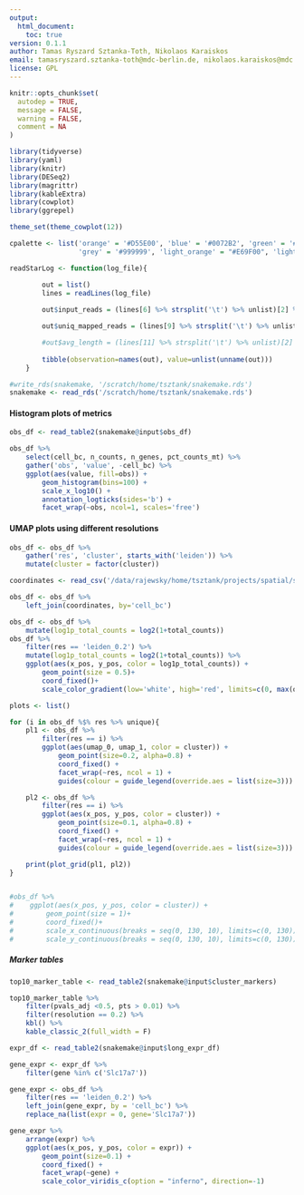 ```yaml
---
output:
  html_document:
    toc: true
version: 0.1.1
author: Tamas Ryszard Sztanka-Toth, Nikolaos Karaiskos
email: tamasryszard.sztanka-toth@mdc-berlin.de, nikolaos.karaiskos@mdc.berlin.de
license: GPL
---
```


```r
knitr::opts_chunk$set(
  autodep = TRUE,
  message = FALSE,
  warning = FALSE,
  comment = NA
)
```

```r
library(tidyverse)
library(yaml)
library(knitr)
library(DESeq2)
library(magrittr)
library(kableExtra)
library(cowplot)
library(ggrepel)

theme_set(theme_cowplot(12))

cpalette <- list('orange' = '#D55E00', 'blue' = '#0072B2', 'green' = '#009E73', 'black' = '#000000', 'yellow' = '#F0E442', 
				 'grey' = '#999999', 'light_orange' = "#E69F00", 'light_blue' = "#56B4E9")

readStarLog <- function(log_file){

		out = list()
		lines = readLines(log_file)
	
		out$input_reads = (lines[6] %>% strsplit('\t') %>% unlist)[2] %>% as.integer

		out$uniq_mapped_reads = (lines[9] %>% strsplit('\t') %>% unlist)[2] %>% as.integer

		#out$avg_length = (lines[11] %>% strsplit('\t') %>% unlist)[2] %>% as.numeric
		
        tibble(observation=names(out), value=unlist(unname(out)))
	}
```

```r
#write_rds(snakemake, '/scratch/home/tsztank/snakemake.rds')
snakemake <- read_rds('/scratch/home/tsztank/snakemake.rds')
```

#### Histogram plots of metrics

```r
obs_df <- read_table2(snakemake@input$obs_df)
```

```r

obs_df %>%
    select(cell_bc, n_counts, n_genes, pct_counts_mt) %>%
    gather('obs', 'value', -cell_bc) %>%
    ggplot(aes(value, fill=obs)) +
        geom_histogram(bins=100) +
        scale_x_log10() +
        annotation_logticks(sides='b') +
        facet_wrap(~obs, ncol=1, scales='free')
```

#### UMAP plots using different resolutions

```r
obs_df <- obs_df %>%
    gather('res', 'cluster', starts_with('leiden')) %>%
    mutate(cluster = factor(cluster))

coordinates <- read_csv('/data/rajewsky/home/tsztank/projects/spatial/sts-downsample-comparisons/Puck_200115_08_bead_locations.csv', col_names=c('cell_bc', 'x_pos', 'y_pos'), skip=1)

obs_df <- obs_df %>%
    left_join(coordinates, by='cell_bc')

obs_df <- obs_df %>%
    mutate(log1p_total_counts = log2(1+total_counts))
obs_df %>%
    filter(res == 'leiden_0.2') %>%
    mutate(log1p_total_counts = log2(1+total_counts)) %>%
    ggplot(aes(x_pos, y_pos, color = log1p_total_counts)) +
        geom_point(size = 0.5)+
        coord_fixed()+
        scale_color_gradient(low='white', high='red', limits=c(0, max(obs_df$log1p_total_counts)))

plots <- list()

for (i in obs_df %$% res %>% unique){
    pl1 <- obs_df %>%
        filter(res == i) %>%
        ggplot(aes(umap_0, umap_1, color = cluster)) +
            geom_point(size=0.2, alpha=0.8) +
            coord_fixed() +
            facet_wrap(~res, ncol = 1) +
            guides(colour = guide_legend(override.aes = list(size=3)))

    pl2 <- obs_df %>%
        filter(res == i) %>%
        ggplot(aes(x_pos, y_pos, color = cluster)) +
            geom_point(size=0.1, alpha=0.8) +
            coord_fixed() +
            facet_wrap(~res, ncol = 1) +
            guides(colour = guide_legend(override.aes = list(size=3)))

    print(plot_grid(pl1, pl2))
}


#obs_df %>%
#    ggplot(aes(x_pos, y_pos, color = cluster)) +
#        geom_point(size = 1)+
#        coord_fixed()+
#        scale_x_continuous(breaks = seq(0, 130, 10), limits=c(0, 130))+
#        scale_y_continuous(breaks = seq(0, 130, 10), limits=c(0, 130))
```

##### Marker tables

```r
top10_marker_table <- read_table2(snakemake@input$cluster_markers)

top10_marker_table %>%
    filter(pvals_adj <0.5, pts > 0.01) %>%
    filter(resolution == 0.2) %>%
    kbl() %>%
    kable_classic_2(full_width = F)
```

```r
expr_df <- read_table2(snakemake@input$long_expr_df)
```

```r
gene_expr <- expr_df %>%
    filter(gene %in% c('Slc17a7'))

gene_expr <- obs_df %>%
    filter(res == 'leiden_0.2') %>%
    left_join(gene_expr, by = 'cell_bc') %>%
    replace_na(list(expr = 0, gene='Slc17a7'))

gene_expr %>%
    arrange(expr) %>%
    ggplot(aes(x_pos, y_pos, color = expr)) +
        geom_point(size=0.1) +
        coord_fixed() +
        facet_wrap(~gene) +
        scale_color_viridis_c(option = "inferno", direction=-1)
```

